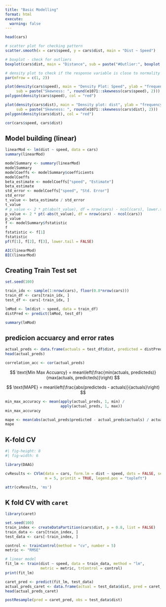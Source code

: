 ```yaml
---
title: "Basic Modelling"
format: html
execute: 
  warning: false
---
```


```r
head(cars)
```

```r
# scatter plot for checking pattern
scatter.smooth(x = cars$speed, y = cars$dist, main = "Dist ~ Speed")

# boxplot - check for outliers
boxplot(cars$dist, main = "Distance", sub = paste("#Outlier:", boxplot.stats(cars$dist)$out))
```


```r
# density plot to check if the response variable is close to normality
par(mfrow = c(1, 2))

plot(density(cars$speed), main = "Density Plot: Speed", ylab = "frequency",
     sub = paste("Skewness: ", round(e1071::skewness(cars$speed), 2)))
polygon(density(cars$speed), col = "red")

plot(density(cars$dist), main = "Density plot: dist", ylab = "frequency",
     sub = paste("Skewness: ", round(e1071::skewness(cars$dist), 2)))
polygon(density(cars$dist), col = "red")
```

```r
cor(cars$speed, cars$dist)
```

## Model building (linear)

```r
linearMod <- lm(dist ~ speed, data = cars)
summary(linearMod)
```

```r
modelSummary <- summary(linearMod)
modelSummary
modelCoeffs <- modelSummary$coefficients
modelCoeffs 
beta_estimate <- modelCoeffs["speed", "Estimate"]
beta_estimate 
std_error <- modelCoeffs["speed", "Std. Error"]
std_error
t_value <- beta_estimate / std_error
t_value
# p_value <- 2 * pt(abs(t_value), df = nrow(cars) - ncol(cars), lower.tail = FALSE)
p_value <- 2 * pt(-abs(t_value), df = nrow(cars) - ncol(cars))
p_value
f <- modelSummary$fstatistic
f
fstatistic <- f[1]
fstatistic
pf(f[1], f[2], f[3], lower.tail = FALSE)
```
```r
AIC(linearMod)
BIC(linearMod)
```

## Creating Train Test set

```r
set.seed(100)

train_idx <- sample(1:nrow(cars), floor(0.8*nrow(cars)))
train_df <- cars[train_idx, ]
test_df <- cars[-train_idx, ]
```


```r
lmMod <- lm(dist ~ speed, data = train_df)
distPred <- predict(lmMod, test_df)

summary(lmMod)
```
## predicion accuarcy and error rates

```r
actual_preds <- data.frame(actuals = test_df$dist, predicted = distPred)
head(actual_preds)

correlation_acc <- cor(actual_preds)
```

$$
\text{Min Max Accuarcy} = mean\left(\frac{min(actuals, predicteds)}{max(actuals, predicteds)}\right)
$$


$$
\text{MAPE} = mean\left(\frac{abs(predicteds - actuals)}{actuals}\right)
$$


```r
min_max_accuracy <- mean(apply(actual_preds, 1, min) / 
                         apply(actual_preds, 1, max))
min_max_accuracy

mape <- mean(abs(actual_preds$predicted - actual_preds$actuals) / actual_preds$actuals)
mape
```

## K-fold CV

```r
#| fig-height: 8
#| fig-width: 6

library(DAAG)

cvResults <- CVlm(data = cars, form.lm = dist ~ speed, dots = FALSE, seed = 29,
                  m = 5, printit = TRUE, legend.pos = "topleft")

attr(cvResults, 'ms')
```


## K fold CV with `caret`

```r
library(caret)

set.seed(100)
train_index <- createDataPartition(cars$dist, p = 0.8, list = FALSE)
train_data <- cars[train_index, ]
test_data <- cars[-train_index, ]
```


```r
control <- trainControl(method = "cv", number = 5)
metric <- "RMSE"
```

```r
# linear model
fit_lm <- train(dist ~ speed, data = train_data, method = "lm", 
                metric = metric, trControl = control)
print(fit_lm)
```
```r
caret_pred <- predict(fit_lm, test_data)
actual_preds_caret <- data.frame(actual = test_data$dist, pred = caret_pred)
head(actual_preds_caret)

postResample(pred = caret_pred, obs = test_data$dist)
```


